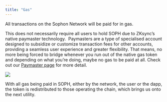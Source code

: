 ```yaml
---
title: "Gas"
---
```


All transactions on the Sophon Network will be paid for in gas.

This does not necessarily require all users to hold SOPH due to ZKsync’s native paymaster technology.  Paymasters are a type of specialised account designed to subsidize or customize transaction fees for other accounts, providing a seamless user experience and greater flexibility. That means, no more being forced to bridge whenever you run out of the native gas token and depending on what you’re doing, maybe no gas to be paid at all. Check out our [Paymaster page](/architecture/paymasters) for more detail.

<img src="/images/tokenomics/soph_gas.webp" />

With all gas being paid in SOPH, either by the network, the user or the dapp, the token is redistributed to those operating the chain, which brings us onto the next utility.